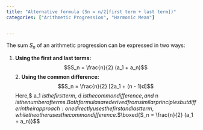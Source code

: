 ```yaml
---
title: "Alternative formula (Sn = n/2[first term + last term])"
categories: ["Arithmetic Progression", "Harmonic Mean"]


---
```




The sum $S_n$ of an arithmetic progression can be expressed in two ways:

1. **Using the first and last terms:**
   $$S_n = \frac{n}{2} (a_1 + a_n)$$2. **Using the common difference:**$$S_n = \frac{n}{2} [2a_1 + (n - 1)d]$$Here,$ a_1 $is the first term,$ d $is the common difference, and$ n $is the number of terms. Both formulas are derived from similar principles but differ in their approach: one directly uses the first and last term, while the other uses the common difference.$$\boxed{S_n = \frac{n}{2} (a_1 + a_n)}$$
